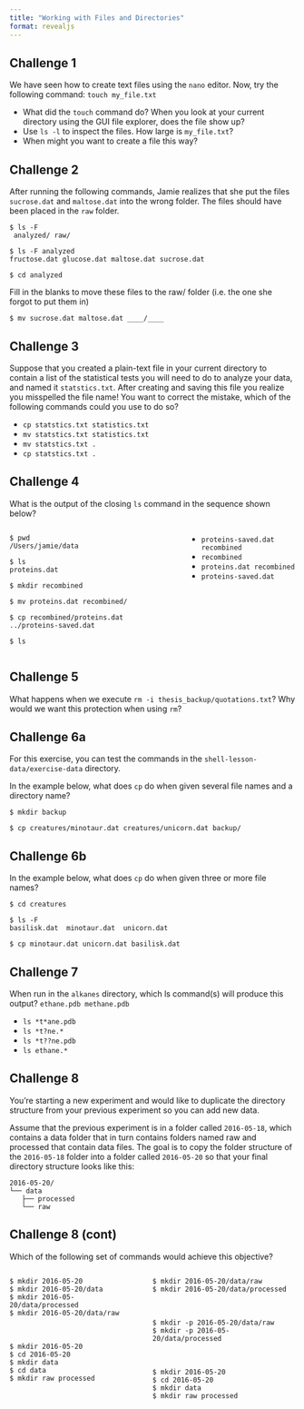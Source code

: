 ```yaml
---
title: "Working with Files and Directories"
format: revealjs
---
```


## Challenge 1

We have seen how to create text files using the `nano` editor. Now, try the following command: `touch my_file.txt`

* What did the `touch` command do? When you look at your current directory using the GUI file explorer, does the file show up?
* Use `ls -l` to inspect the files. How large is `my_file.txt`?
* When might you want to create a file this way?


## Challenge 2

After running the following commands, Jamie realizes that she put the files `sucrose.dat` and `maltose.dat` into the wrong folder. The files should have been placed in the `raw` folder.

<!-- `ls -F` adds the '/' indicating `analyzed` and `raw` are directories -->

```
$ ls -F
 analyzed/ raw/
 
$ ls -F analyzed
fructose.dat glucose.dat maltose.dat sucrose.dat

$ cd analyzed
```

Fill in the blanks to move these files to the raw/ folder (i.e. the one she forgot to put them in)

```
$ mv sucrose.dat maltose.dat ____/____
```


## Challenge 3

Suppose that you created a plain-text file in your current directory to contain a list of the statistical tests you will need to do to analyze your data, and named it `statstics.txt`. After creating and saving this file you realize you misspelled the file name! You want to correct the mistake, which of the following commands could you use to do so?

* `cp statstics.txt statistics.txt`
* `mv statstics.txt statistics.txt`
* `mv statstics.txt .`
* `cp statstics.txt .`


## Challenge 4

What is the output of the closing `ls` command in the sequence shown below?

:::: {.columns}

::: {.column}
```
$ pwd
/Users/jamie/data

$ ls
proteins.dat

$ mkdir recombined

$ mv proteins.dat recombined/

$ cp recombined/proteins.dat ../proteins-saved.dat

$ ls
```
:::

::: {.column}
* `proteins-saved.dat recombined`
* `recombined`
* `proteins.dat recombined`
* `proteins-saved.dat`
:::

::::

## Challenge 5

What happens when we execute `rm -i thesis_backup/quotations.txt`? Why would we want this protection when using `rm`?


## Challenge 6a

For this exercise, you can test the commands in the `shell-lesson-data/exercise-data` directory.

In the example below, what does `cp` do when given several file names and a directory name?

```
$ mkdir backup

$ cp creatures/minotaur.dat creatures/unicorn.dat backup/
```

## Challenge 6b

In the example below, what does `cp` do when given three or more file names?

```
$ cd creatures

$ ls -F
basilisk.dat  minotaur.dat  unicorn.dat

$ cp minotaur.dat unicorn.dat basilisk.dat
```


## Challenge 7

When run in the `alkanes` directory, which ls command(s) will produce this output? `ethane.pdb methane.pdb`

* `ls *t*ane.pdb`
* `ls *t?ne.*`
* `ls *t??ne.pdb`
* `ls ethane.*`


## Challenge 8

You’re starting a new experiment and would like to duplicate the directory structure from your previous experiment so you can add new data.

Assume that the previous experiment is in a folder called `2016-05-18`, which contains a data folder that in turn contains folders named raw and processed that contain data files. The goal is to copy the folder structure of the `2016-05-18` folder into a folder called `2016-05-20` so that your final directory structure looks like this:

```
2016-05-20/
└── data
   ├── processed
   └── raw
```


## Challenge 8 (cont)

Which of the following set of commands would achieve this objective?

:::: {.columns}

::: {.column}
```
$ mkdir 2016-05-20
$ mkdir 2016-05-20/data
$ mkdir 2016-05-20/data/processed
$ mkdir 2016-05-20/data/raw
```

&nbsp;  

```
$ mkdir 2016-05-20
$ cd 2016-05-20
$ mkdir data
$ cd data
$ mkdir raw processed
```
:::

::: {.column}
```
$ mkdir 2016-05-20/data/raw
$ mkdir 2016-05-20/data/processed
```

&nbsp;  

```
$ mkdir -p 2016-05-20/data/raw
$ mkdir -p 2016-05-20/data/processed
```

&nbsp;  

```
$ mkdir 2016-05-20
$ cd 2016-05-20
$ mkdir data
$ mkdir raw processed
```
:::

::::